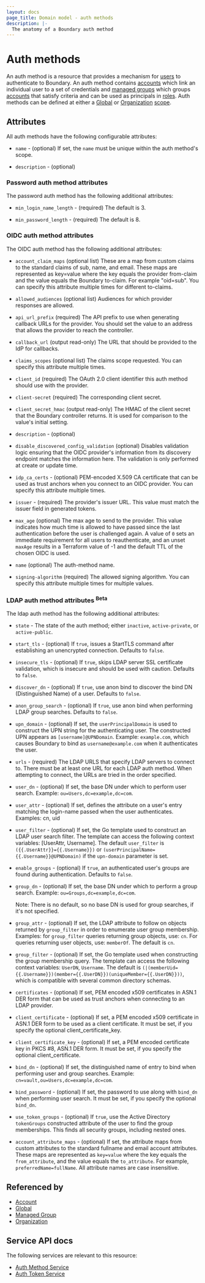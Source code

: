 ```yaml
---
layout: docs
page_title: Domain model - auth methods
description: |-
  The anatomy of a Boundary auth method
---
```


# Auth methods

An auth method is a resource that provides a mechanism for [users][] to
authenticate to Boundary. An auth method contains [accounts][] which link an
individual user to a set of credentials and [managed groups][] which groups
[accounts][] that satisfy criteria and can be used as principals in [roles][].
Auth methods can be defined at either a [Global][] or [Organization][]
[scope][].

## Attributes

All auth methods have the following configurable attributes:

- `name` - (optional)
  If set, the `name` must be unique within the auth method's scope.

- `description` - (optional)

### Password auth method attributes

The password auth method has the following additional attributes:

- `min_login_name_length` - (required) The default is 3.

- `min_password_length` - (required) The default is 8.

### OIDC auth method attributes

The OIDC auth method has the following additional attributes:

- `account_claim_maps` (optional list) These are a map from custom
  claims to the standard claims of sub, name, and email. These maps are
  represented as key=value where the key equals the provider from-claim and the
  value equals the Boundary to-claim. For example "oid=sub". You can specify this attribute
  multiple times for different to-claims.

- `allowed_audiences` (optional list) Audiences for which provider
  responses are allowed.

- `api_url_prefix` (required) The API prefix to use when generating callback URLs
  for the provider. You should set the value to an address that allows the provider to reach 
  the controller.

- `callback_url` (output read-only) The URL that should be provided to the IdP
  for callbacks.

- `claims_scopes` (optional list) The claims scope requested. You can specify this attribute
  multiple times.

- `client_id` (required) The OAuth 2.0 client identifier this auth method should
  use with the provider.

- `client-secret` (required) The corresponding client secret.
  
- `client_secret_hmac` (output read-only) The HMAC of the client secret that the Boundary controller
  returns. It is used for comparison to the value's initial setting.

- `description` - (optional)

- `disable_discovered_config_validation` (optional) Disables validation logic
  ensuring that the OIDC provider's information from its discovery endpoint
  matches the information here. The validation is only performed at create or
  update time.

- `idp_ca_certs` - (optional) PEM-encoded X.509 CA certificate that can be used
  as trust anchors when you connect to an OIDC provider. You can specify this attribute
  multiple times.

- `issuer` - (required) The provider's issuer URL. This value must match the issuer
  field in generated tokens.

- `max_age` (optional) The max age to send to the provider. This value indicates how
  much time is allowed to have passed since the last authentication before the
  user is challenged again. A value of `0` sets an immediate requirement for all
  users to reauthenticate, and an unset `maxAge` results in a Terraform value of
  -1 and the default TTL of the chosen OIDC is used.

- `name` (optional) The auth-method name.

- `signing-algorithm` (required) The allowed signing algorithm. You can specify this attribute
  multiple times for multiple values.

  
### LDAP auth method attributes <sup>Beta</sup>

The ldap auth method has the following additional attributes:

- `state` - The state of the auth method; either `inactive`, `active-private`, or
  `active-public`.

- `start_tls` - (optional) If `true`, issues a StartTLS command after establishing
  an unencrypted connection. Defaults to `false`.

- `insecure_tls` - (optional) If `true`, skips LDAP server SSL certificate
  validation, which is insecure and should be used with caution. Defaults to
  `false`.

- `discover_dn` - (optional) If `true`, use anon bind to discover the bind DN
  (Distinguished Name) of a user. Defaults to `false`.

- `anon_group_search` - (optional) If `true`, use anon bind when performing LDAP
  group searches. Defaults to `false`.

- `upn_domain` - (optional) If set, the `userPrincipalDomain` is used to construct
  the UPN string for the authenticating user. The constructed UPN appears as
  `[username]@UPNDomain`. Example: `example.com`, which causes Boundary to
  bind as `username@example.com` when it authenticates the user.

- `urls` - (required) The LDAP URLS that specify LDAP servers to connect to.
  There must be at least one URL for each LDAP auth method. When attempting to
  connect, the URLs are tried in the order specified.

- `user_dn` - (optional) If set, the base DN under which to perform user
  search. Example: `ou=Users,dc=example,dc=com`.

- `user_attr` - (optional) If set, defines the attribute on a user's entry
  matching the login-name passed when the user authenticates.  Examples: cn, uid

- `user_filter` - (optional) If set, the Go template used to construct an LDAP
  user search filter. The template can access the following context variables:
  [UserAttr, Username]. The default `user_filter` is
  `({{.UserAttr}}={{.Username}})` or
  `(userPrincipalName={{.Username}}@UPNDomain)` if the `upn-domain` parameter is
  set.

- `enable_groups` - (optional) If `true`, an authenticated user's groups are
  found during authentication. Defaults to `false`.

- `group_dn` - (optional) If set, the base DN under which to perform a group
  search. Example: `ou=Groups,dc=example,dc=com`.

  Note: There is no default, so no base DN is used for group searches, if
  it's not specified.

- `group_attr` - (optional) If set, the LDAP attribute to follow on objects
  returned by `group_filter` in order to enumerate user group membership.
  Examples: for `group_filter` queries returning group objects, use: `cn`. For
  queries returning user objects, use: `memberOf`. The default is `cn`.

- `group_filter` - (optional) If set, the Go template used when constructing the
  group membership query. The template can access the following context
  variables: `UserDN`, `Username`. The default is
  `(|(memberUid={{.Username}})(member={{.UserDN}})(uniqueMember={{.UserDN}}))`,
  which is compatible with several common directory schemas.

- `certificates` - (optional) If set, PEM encoded x509 certificates in ASN.1
  DER form that can be used as trust anchors when connecting to an LDAP
  provider.

- `client_certificate` - (optional) If set, a PEM encoded x509 certificate in
  ASN.1 DER form to be used as a client certificate. It must be set, if you
  specify the optional client_certificate_key.

- `client_certificate_key` - (optional) If set, a PEM encoded certificate key in
  PKCS #8, ASN.1 DER form. It must be set, if you specify the optional
  client_certificate.

- `bind_dn` - (optional) If set, the distinguished name of entry to bind when
  performing user and group searches. Example:
  `cn=vault,ou=Users,dc=example,dc=com`.

- `bind_password` - (optional) If set, the password to use along with `bind_dn`
  when performing user search. It must be set, if you specify the optional
  `bind_dn`.

- `use_token_groups` - (optional) If `true`, use the Active Directory `tokenGroups`
  constructed attribute of the user to find the group memberships. This
  finds all security groups, including nested ones.

- `account_attribute_maps` - (optional) If set, the attribute maps from custom
  attributes to the standard fullname and email account attributes. These
  maps are represented as `key=value` where the key equals the `from_attribute`, and
  the value equals the `to_attribute`.  For example, `preferredName=fullName`.  All
  attribute names are case insensitive.


## Referenced by

- [Account][]
- [Global][]
- [Managed Group][]
- [Organization][]

[account]: /boundary/docs/concepts/domain-model/accounts
[accounts]: /boundary/docs/concepts/domain-model/accounts
[global]: /boundary/docs/concepts/domain-model/scopes#global
[managed group]: /boundary/docs/concepts/domain-model/managed-groups
[managed groups]: /boundary/docs/concepts/domain-model/managed-groups
[organization]: /boundary/docs/concepts/domain-model/scopes#organizations
[roles]: /boundary/docs/concepts/domain-model/roles
[scope]: /boundary/docs/concepts/domain-model/scopes
[users]: /boundary/docs/concepts/domain-model/users

## Service API docs

The following services are relevant to this resource:

- [Auth Method Service](/boundary/api-docs/auth-method-service)
- [Auth Token Service](/boundary/api-docs/auth-token-service)
